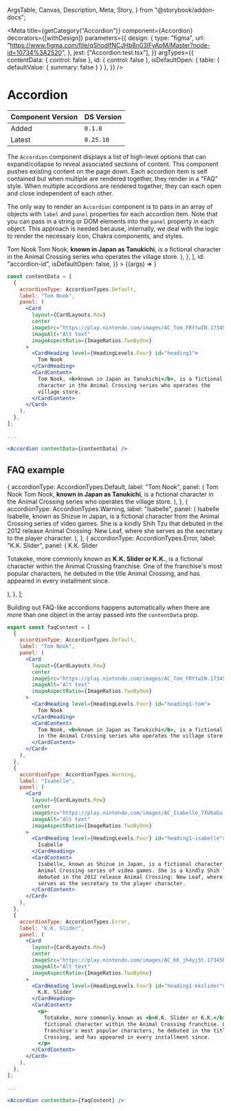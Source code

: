   ArgsTable,
  Canvas,
  Description,
  Meta,
  Story,
} from "@storybook/addon-docs";


<Meta
  title={getCategory("Accordion")}
  component={Accordion}
  decorators={[withDesign]}
  parameters={{
    design: {
      type: "figma",
      url: "https://www.figma.com/file/qShodlfNCJHb8n03IFyApM/Master?node-id=10734%3A2520",
    },
    jest: ["Accordion.test.tsx"],
  }}
  argTypes={{
    contentData: { control: false },
    id: { control: false },
    isDefaultOpen: { table: { defaultValue: { summary: false } } },
  }}
/>

# Accordion

| Component Version | DS Version |
| ----------------- | ---------- |
| Added             | `0.1.0`    |
| Latest            | `0.25.10`  |

<Description of={Accordion} />

The `Accordion` component displays a list of high-level options that can
expand/collapse to reveal associated sections of content. This component pushes
existing content on the page down. Each accordion item is self contained but
when multiple are rendered together, they render in a "FAQ" style. When multiple
accordions are rendered together, they can each open and close independent of
each other.

The only way to render an `Accordion` component is to pass in an array of objects
with `label` and `panel` properties for each accordion item. Note that you can
pass in a string or DOM elements into the `panel` property in each object. This
approach is needed because, internally, we deal with the logic to render the
necessary icon, Chakra components, and styles.

<Canvas withToolbar>
  <Story
    name="Accordion with Controls"
    args={{
      contentData: [
        {
          accordionType: AccordionTypes.Default,
          label: "Tom Nook",
          panel: (
            <Card
              layout={CardLayouts.Row}
              center
              imageSrc="https://play.nintendo.com/images/AC_Tom_FRYtwIN.17345b1513ac044897cfc243542899dce541e8dc.9afde10b.png"
              imageAlt="Alt text"
              imageAspectRatio={ImageRatios.TwoByOne}
            >
              <CardHeading level={HeadingLevels.Four} id="heading1">
                Tom Nook
              </CardHeading>
              <CardContent>
                Tom Nook, <b>known in Japan as Tanukichi</b>, is a fictional
                character in the Animal Crossing series who operates the village
                store.
              </CardContent>
            </Card>
          ),
        },
      ],
      id: "accordion-id",
      isDefaultOpen: false,
    }}
  >
    {(args) => <Accordion {...args} />}
  </Story>
</Canvas>

```jsx
const contentData = [
  {
    accordionType: AccordionTypes.Default,
    label: "Tom Nook",
    panel: (
      <Card
        layout={CardLayouts.Row}
        center
        imageSrc="https://play.nintendo.com/images/AC_Tom_FRYtwIN.17345b1513ac044897cfc243542899dce541e8dc.9afde10b.png"
        imageAlt="Alt text"
        imageAspectRatio={ImageRatios.TwoByOne}
      >
        <CardHeading level={HeadingLevels.Four} id="heading1">
          Tom Nook
        </CardHeading>
        <CardContent>
          Tom Nook, <b>known in Japan as Tanukichi</b>, is a fictional
          character in the Animal Crossing series who operates the
          village store.
        </CardContent>
      </Card>
    ),
  },
];

...

<Accordion contentData={contentData} />
```

<ArgsTable story="Accordion with Controls" />

## FAQ example

  {
    accordionType: AccordionTypes.Default,
    label: "Tom Nook",
    panel: (
      <Card
        layout={CardLayouts.Row}
        center
        imageSrc="https://play.nintendo.com/images/AC_Tom_FRYtwIN.17345b1513ac044897cfc243542899dce541e8dc.9afde10b.png"
        imageAlt="Alt text"
        imageAspectRatio={ImageRatios.TwoByOne}
      >
        <CardHeading level={HeadingLevels.Four} id="heading1-tom">
          Tom Nook
        </CardHeading>
        <CardContent>
          Tom Nook, <b>known in Japan as Tanukichi</b>, is a fictional character
          in the Animal Crossing series who operates the village store.
        </CardContent>
      </Card>
    ),
  },
  {
    accordionType: AccordionTypes.Warning,
    label: "Isabelle",
    panel: (
      <Card
        layout={CardLayouts.Row}
        center
        imageSrc="https://play.nintendo.com/images/AC_Isabelle_7XU6aGu.17345b1513ac044897cfc243542899dce541e8dc.9afde10b.png"
        imageAlt="Alt text"
        imageAspectRatio={ImageRatios.TwoByOne}
      >
        <CardHeading level={HeadingLevels.Four} id="heading1-isabelle">
          Isabelle
        </CardHeading>
        <CardContent>
          Isabelle, known as Shizue in Japan, is a fictional character from the
          Animal Crossing series of video games. She is a kindly Shih Tzu that
          debuted in the 2012 release Animal Crossing: New Leaf, where she
          serves as the secretary to the player character.
        </CardContent>
      </Card>
    ),
  },
  {
    accordionType: AccordionTypes.Error,
    label: "K.K. Slider",
    panel: (
      <Card
        layout={CardLayouts.Row}
        center
        imageSrc="https://play.nintendo.com/images/AC_KK_jh4yj5t.17345b1513ac044897cfc243542899dce541e8dc.9afde10b.png"
        imageAlt="Alt text"
        imageAspectRatio={ImageRatios.TwoByOne}
      >
        <CardHeading level={HeadingLevels.Four} id="heading1-kkslider">
          K.K. Slider
        </CardHeading>
        <CardContent>
          <p>
            Totakeke, more commonly known as <b>K.K. Slider or K.K.</b>, is a
            fictional character within the Animal Crossing franchise. One of the
            franchise's most popular characters, he debuted in the title Animal
            Crossing, and has appeared in every installment since.
          </p>
        </CardContent>
      </Card>
    ),
  },
];

Building out FAQ-like accordions happens automatically when there are more than
one object in the array passed into the `contentData` prop.

<Canvas withToolbar>
  <Story name="FAQ">
    <Accordion contentData={faqContent} />
  </Story>
</Canvas>

```jsx
export const faqContent = [
  {
    accordionType: AccordionTypes.Default,
    label: "Tom Nook",
    panel: (
      <Card
        layout={CardLayouts.Row}
        center
        imageSrc="https://play.nintendo.com/images/AC_Tom_FRYtwIN.17345b1513ac044897cfc243542899dce541e8dc.9afde10b.png"
        imageAlt="Alt text"
        imageAspectRatio={ImageRatios.TwoByOne}
      >
        <CardHeading level={HeadingLevels.Four} id="heading1-tom">
          Tom Nook
        </CardHeading>
        <CardContent>
          Tom Nook, <b>known in Japan as Tanukichi</b>, is a fictional character
          in the Animal Crossing series who operates the village store.
        </CardContent>
      </Card>
    ),
  },
  {
    accordionType: AccordionTypes.Warning,
    label: "Isabelle",
    panel: (
      <Card
        layout={CardLayouts.Row}
        center
        imageSrc="https://play.nintendo.com/images/AC_Isabelle_7XU6aGu.17345b1513ac044897cfc243542899dce541e8dc.9afde10b.png"
        imageAlt="Alt text"
        imageAspectRatio={ImageRatios.TwoByOne}
      >
        <CardHeading level={HeadingLevels.Four} id="heading1-isabelle">
          Isabelle
        </CardHeading>
        <CardContent>
          Isabelle, known as Shizue in Japan, is a fictional character from the
          Animal Crossing series of video games. She is a kindly Shih Tzu that
          debuted in the 2012 release Animal Crossing: New Leaf, where she
          serves as the secretary to the player character.
        </CardContent>
      </Card>
    ),
  },
  {
    accordionType: AccordionTypes.Error,
    label: "K.K. Slider",
    panel: (
      <Card
        layout={CardLayouts.Row}
        center
        imageSrc="https://play.nintendo.com/images/AC_KK_jh4yj5t.17345b1513ac044897cfc243542899dce541e8dc.9afde10b.png"
        imageAlt="Alt text"
        imageAspectRatio={ImageRatios.TwoByOne}
      >
        <CardHeading level={HeadingLevels.Four} id="heading1-kkslider">
          K.K. Slider
        </CardHeading>
        <CardContent>
          <p>
            Totakeke, more commonly known as <b>K.K. Slider or K.K.</b>, is a
            fictional character within the Animal Crossing franchise. One of the
            franchise's most popular characters, he debuted in the title Animal
            Crossing, and has appeared in every installment since.
          </p>
        </CardContent>
      </Card>
    ),
  },
];

...

<Accordion contentData={faqContent} />
```
